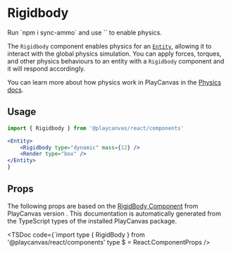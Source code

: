# Rigidbody


<Callout type="info" emoji="️💡">
  Run `npm i sync-ammo` and use `<Application usePhysics/>` to enable physics.
</Callout>

The `Rigidbody` component enables physics for an [`Entity`](/docs/api/entity), allowing it to interact with the global physics simulation. You can apply forces, torques, and other physics behaviours to an entity with a `Rigidbody` component and it will respond accordingly.

You can learn more about how physics work in PlayCanvas in the [Physics docs](https://developer.playcanvas.com/user-manual/physics/).

## Usage

```jsx
import { Rigidbody } from '@playcanvas/react/components'

<Entity>
    <Rigidbody type="dynamic" mass={12} />
    <Render type="box" />
</Entity>
}
```

## Props

The following props are based on the [RigidBody Component](https://api.playcanvas.com/engine/classes/RenderComponent.html) from PlayCanvas version **<PcVersion />**. This documentation is automatically generated from the TypeScript types of the installed PlayCanvas package.

<TSDoc
  code={`import type { RigidBody } from '@playcanvas/react/components'
type $ = React.ComponentProps<typeof RigidBody>
/>
